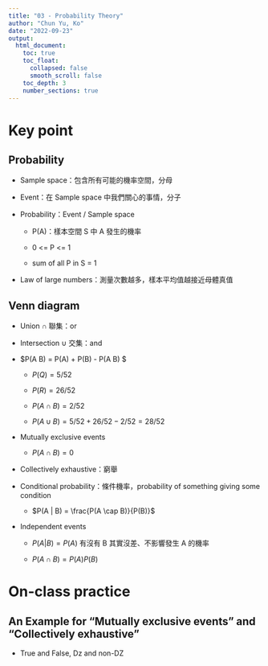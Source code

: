 ```yaml
---
title: "03 - Probability Theory"
author: "Chun Yu, Ko"
date: "2022-09-23"
output:
  html_document:
    toc: true
    toc_float:
      collapsed: false
      smooth_scroll: false
    toc_depth: 3
    number_sections: true
---
```


# Key point

## Probability

 - Sample space：包含所有可能的機率空間，分母
 
 - Event：在 Sample space 中我們關心的事情，分子
 
 - Probability：Event / Sample space
 
   - P(A)：樣本空間 S 中 A 發生的機率
  
   - 0 <= P <= 1
  
   - sum of all P in S = 1

 - Law of large numbers：測量次數越多，樣本平均值越接近母體真值
 
## Venn diagram

 - Union $\cap$ 聯集：or
 
 - Intersection $\cup$ 交集：and
 
 - $P(A \cup B) = P(A) + P(B) - P(A \cap B) $
 
   - $P(Q) = 5/52$
   
   - $P(R) = 26/52$
   
   - $P(A \cap B) = 2/52$
   
   - $P(A \cup B) = 5/52 + 26/52 - 2/52 = 28/52$
   
 - Mutually exclusive events
 
   - $P(A \cap B) = 0$
   
 - Collectively exhaustive：窮舉
 
 - Conditional probability：條件機率，probability of something giving some condition
 
   - $P(A | B) = \frac{P(A \cap B)}{P(B)}$
   
 - Independent events
 
   - $P(A | B) = P(A)$ 有沒有 B 其實沒差、不影響發生 A 的機率
   
   - $P(A \cap B) = P(A)P(B)$

# On-class practice

## An Example for "Mutually exclusive events" and "Collectively exhaustive"

 - True and False, Dz and non-DZ
